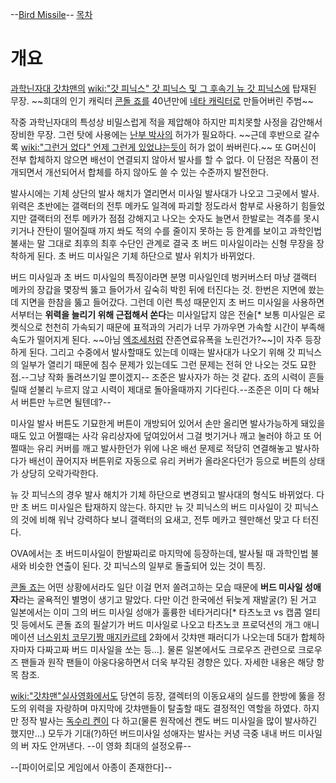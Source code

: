 --[[앵그리버드|Bird Missile]]--
[[목차]]
= 개요 =
[[과학닌자대 갓챠맨]]의 [[wiki:"갓 피닉스" 갓 피닉스 및 그 후속기 뉴 갓 피닉스]]에 탑재된 무장.
~~희대의 인기 캐릭터 [[콘돌 죠]]를 40년만에 [[네타 캐릭터]]로 만들어버린 주범~~

작중 과학닌자대의 특성상 비밀스럽게 적을 제압해야 하지만 피치못할 사정을 감안해서 장비한 무장. 그런 탓에 사용에는 [[난부 박사]]의 허가가 필요하다. ~~근데 후반으로 갈수록 [[wiki:"그런거 없다" 언제 그런게 있었냐는듯이]] 허가 없이 쏴버린다.~~ 또 G머신이 전부 합체하지 않으면 배선이 연결되지 않아서 발사를 할 수 없다. 이 단점은 작품이 전개되면서 개선되어서 합체를 하지 않아도 쓸 수 있는 수준까지 발전한다. 

발사시에는 기체 상단의 발사 해치가 열리면서 미사일 발사대가 나오고 그곳에서 발사. 위력은 초반에는 갤랙터의 전투 메카도 일격에 파괴할 정도라서 함부로 사용하기 힘들었지만 갤랙터의 전투 메카가 점점 강해지고 나오는 숫자도 늘면서 한발로는 격추를 못시키거나 잔탄이 떨어질때 까지 쏴도 적의 수를 줄이지 못하는 등 한계를 보이고 과학인법 불새는 말 그대로 최후의 최후 수단인 관계로 결국 초 버드 미사일이라는 신형 무장을 장착하게 된다. 초 버드 미사일은 기체 하단으로 발사 위치가 바뀌었다.

버드 미사일과 초 버드 미사일의 특징이라면 분명 미사일인데 벙커버스터 마냥 갤랙터 메카의 장갑을 몇장씩 뚫고 들어가서 깊숙히 박힌 뒤에 터진다는 것. 한번은 지면에 쐈는데 지면을 한참을 뚫고 들어갔다. 그런데 이런 특성 때문인지 초 버드 미사일을 사용하면서부터는 '''위력을 늘리기 위해 근접해서 쏜다'''는 미사일답지 않은 전술[* 보통 미사일은 로켓식으로 천천히 가속되기 때문에 표적과의 거리가 너무 가까우면 가속할 시간이 부족해 속도가 떨어지게 된다. ~~아님 [[엑조세]]처럼 잔존연료유폭을 노린건가?~~]이 자주 등장하게 된다. 그리고 수중에서 발사할때도 있는데 이때는 발사대가 나오기 위해 갓 피닉스의 일부가 열리기 때문에 침수 문제가 있는데도 그런 문제는 전혀 안 나오는 것도 묘한 점.--그냥 작화 돌려쓰기일 뿐이겠지-- 조준은 발사자가 하는 것 같다. 죠의 시력이 흔들릴때 섣불리 누르지 않고 시력이 제대로 돌아올때까지 기다린다.--조준은 이미 다 해놔서 버튼만 누르면 될텐데?--

미사일 발사 버튼도 기묘한게 버튼이 개방되어 있어서 손만 올리면 발사가능하게 돼있을때도 있고 어쩔때는 사각 유리상자에 덮여있어서 그걸 벗기거나 깨고 눌러야 하고 또 어쩔때는 유리 커버를 깨고 발사한던가 위에 나온 배선 문제로 적당히 연결해놓고 발사하다가 배선이 끊어지자 버튼위로 자동으로 유리 커버가 올라온다던가 등으로 버튼의 상태가 상당히 오락가락한다.    

뉴 갓 피닉스의 경우 발사 해치가 기체 하단으로 변경되고 발사대의 형식도 바뀌었다. 다만 초 버드 미사일은 탑재하지 않는다. 하지만 뉴 갓 피닉스의 버드 미사일이 갓 피닉스의 것에 비해 워낙 강력하다 보니 갤랙터의 요새고, 전투 메카고 웬만해선 맞고 다 터진다.

OVA에서는 초 버드미사일이 한발짜리로 마지막에 등장하는데, 발사될 때 과학인법 불새와 비슷한 연출이 된다. 갓 피닉스의 일부로 돌출되어 있는 것이 특징.

{{{#!html
<iframe title='[과학닌자대 갓차맨(독수리 오형제)] 버드미사일 (성애자) 모음집' width='800px' height='490px' src='http://videofarm.daum.net/controller/video/viewer/Video.html?vid=vcf4eWtCscDQVcVVsCfHjVC&play_loc=undefined' frameborder='0' scrolling='no' ></iframe>
}}}
[[콘돌 죠]]는 어떤 상황에서라도 일단 이걸 먼저 쏠려고하는 모습 때문에 '''버드 미사일 성애자'''라는 굴욕적인 별명이 생기고 말았다. 다만 이건 한국에선 뒤늦게 재발굴(?) 된 거고 일본에서는 이미 그의 버드 미사일 성애가 훌륭한 네타거리다[* 타츠노코 vs 캡콤 얼티밋 등에서도 콘돌 죠의 필살기가 버드 미사일로 나오고 타츠노코 프로덕션의 개그 애니메이션 [[너스위치 코무기짱 매지카르테]] 2화에서 갓챠맨 패러디가 나오는데 5대가 합체하자마자 다짜고짜 버드 미사일을 쏘는 등...]. 물론 일본에서도 크로우즈 관련으로 크로우즈 팬들과 원작 팬들이 아웅다웅하면서 더욱 부각된 경향은 있다. 자세한 내용은 해당 항목 참조.

[[wiki:"갓챠맨"실사영화]]에서도 당연히 등장, 갤렉터의 이동요새의 실드를 한방에 뚫을 정도의 위력을 자랑하며 마지막에 갓챠맨들이 탈출할 때도 결정적인 역할을 하였다. 하지만 정작 발사는 [[독수리 켄]]이 다 하고(물론 원작에선 켄도 버드 미사일을 많이 발사하긴 했지만...) 모두가 기대(?)하던 버드미사일 성애자는 발사는 커녕 극중 내내 버드 미사일의 버 자도 안꺼낸다. --이 영화 최대의 설정오류--

--[파이어로|모 게임에서 아종이 존재한다]--
